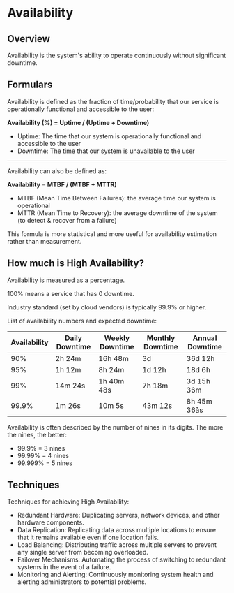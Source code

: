 # Availability

## Overview

Availability is the system's ability to operate continuously without significant downtime.


## Formulars

Availability is defined as the fraction of time/probability that our service is operationally functional and accessible to the user:

**Availability (%) = Uptime / (Uptime + Downtime)**

- Uptime: The time that our system is operationally functional and accessible to the user
- Downtime: The time that our system is unavailable to the user

---

Availability can also be defined as:

**Availability = MTBF / (MTBF + MTTR)**

- MTBF (Mean Time Between Failures): the average time our system is operational
- MTTR (Mean Time to Recovery): the average downtime of the system (to detect & recover from a failure)

This formula is more statistical and more useful for availability estimation rather than measurement.


## How much is High Availability?

Availability is measured as a percentage.

100% means a service that has 0 downtime.

Industry standard (set by cloud vendors) is typically 99.9% or higher.

List of availability numbers and expected downtime:

| Availability | Daily Downtime | Weekly Downtime | Monthly Downtime | Annual Downtime |
|--------------|----------------|-----------------|------------------|-----------------|
| 90%          | 2h 24m       | 16h 48m       | 3d              | 36d 12h       |
| 95%          | 1h 12m       | 8h 24m        | 1d 12h         | 18d 6h        |
| 99%          | 14m 24s      | 1h 40m 48s   | 7h 18m         | 3d 15h 36m   |
| 99.9%        | 1m 26s       | 10m 5s        | 43m 12s        | 8h 45m 36ås   |

Availability is often described by the number of nines in its digits. The more the nines, the better:
- 99.9% = 3 nines
- 99.99% = 4 nines
- 99.999% = 5 nines


## Techniques

Techniques for achieving High Availability:

- Redundant Hardware: Duplicating servers, network devices, and other hardware components.
- Data Replication: Replicating data across multiple locations to ensure that it remains available even if one location fails.
- Load Balancing: Distributing traffic across multiple servers to prevent any single server from becoming overloaded.
- Failover Mechanisms: Automating the process of switching to redundant systems in the event of a failure.
- Monitoring and Alerting: Continuously monitoring system health and alerting administrators to potential problems.

